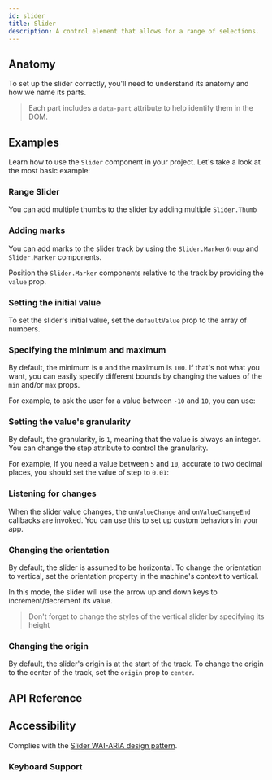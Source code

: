 ```yaml
---
id: slider
title: Slider
description: A control element that allows for a range of selections.
---
```


<ComponentPreview id="Slider" />

## Anatomy

To set up the slider correctly, you'll need to understand its anatomy and how we
name its parts.

> Each part includes a `data-part` attribute to help identify them in the DOM.

<Anatomy id="slider" />

## Examples

Learn how to use the `Slider` component in your project. Let's take a look at
the most basic example:

<Example id="basic" />

### Range Slider

You can add multiple thumbs to the slider by adding multiple `Slider.Thumb`

<Example id="range" />

### Adding marks

You can add marks to the slider track by using the `Slider.MarkerGroup` and
`Slider.Marker` components.

Position the `Slider.Marker` components relative to the track by providing the
`value` prop.

<Example id="with-marks" />

### Setting the initial value

To set the slider's initial value, set the `defaultValue` prop to the array of
numbers.

<Example id="initial-value" />

### Specifying the minimum and maximum

By default, the minimum is `0` and the maximum is `100`. If that's not what you
want, you can easily specify different bounds by changing the values of the
`min` and/or `max` props.

For example, to ask the user for a value between `-10` and `10`, you can use:

<Example id="min-max" />

### Setting the value's granularity

By default, the granularity, is `1`, meaning that the value is always an
integer. You can change the step attribute to control the granularity.

For example, If you need a value between `5` and `10`, accurate to two decimal
places, you should set the value of step to `0.01`:

<Example id="step" />

### Listening for changes

When the slider value changes, the `onValueChange` and `onValueChangeEnd`
callbacks are invoked. You can use this to set up custom behaviors in your app.

<Example id="on-event" />

### Changing the orientation

By default, the slider is assumed to be horizontal. To change the orientation to
vertical, set the orientation property in the machine's context to vertical.

In this mode, the slider will use the arrow up and down keys to
increment/decrement its value.

> Don't forget to change the styles of the vertical slider by specifying its
> height

<Example id="vertical" />

### Changing the origin

By default, the slider's origin is at the start of the track. To change the
origin to the center of the track, set the `origin` prop to `center`.

<Example id="center-origin" />

## API Reference

<ComponentTypes id="slider" />

## Accessibility

Complies with the [Slider WAI-ARIA design pattern](https://www.w3.org/WAI/ARIA/apg/patterns/slider/).

### Keyboard Support

<KeyBindingsTable id="slider" />
